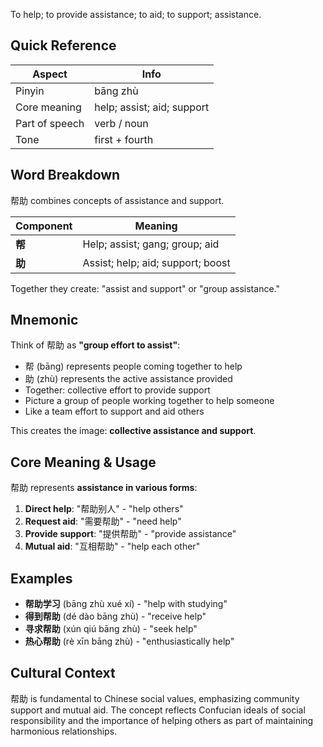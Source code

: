 To help; to provide assistance; to aid; to support; assistance.

## Quick Reference

| Aspect         | Info                       |
| -------------- | -------------------------- |
| Pinyin         | bāng zhù                   |
| Core meaning   | help; assist; aid; support |
| Part of speech | verb / noun                |
| Tone           | first + fourth             |

## Word Breakdown

帮助 combines concepts of assistance and support.

| Component | Meaning                           |
| --------- | --------------------------------- |
| **帮**    | Help; assist; gang; group; aid    |
| **助**    | Assist; help; aid; support; boost |

Together they create: "assist and support" or "group assistance."

## Mnemonic

Think of 帮助 as **"group effort to assist"**:

- 帮 (bāng) represents people coming together to help
- 助 (zhù) represents the active assistance provided
- Together: collective effort to provide support
- Picture a group of people working together to help someone
- Like a team effort to support and aid others

This creates the image: **collective assistance and support**.

## Core Meaning & Usage

帮助 represents **assistance in various forms**:

1. **Direct help**: "帮助别人" - "help others"
2. **Request aid**: "需要帮助" - "need help"
3. **Provide support**: "提供帮助" - "provide assistance"
4. **Mutual aid**: "互相帮助" - "help each other"

## Examples

- **帮助学习** (bāng zhù xué xí) - "help with studying"
- **得到帮助** (dé dào bāng zhù) - "receive help"
- **寻求帮助** (xún qiú bāng zhù) - "seek help"
- **热心帮助** (rè xīn bāng zhù) - "enthusiastically help"

## Cultural Context

帮助 is fundamental to Chinese social values, emphasizing community support and mutual aid. The
concept reflects Confucian ideals of social responsibility and the importance of helping others as
part of maintaining harmonious relationships.
